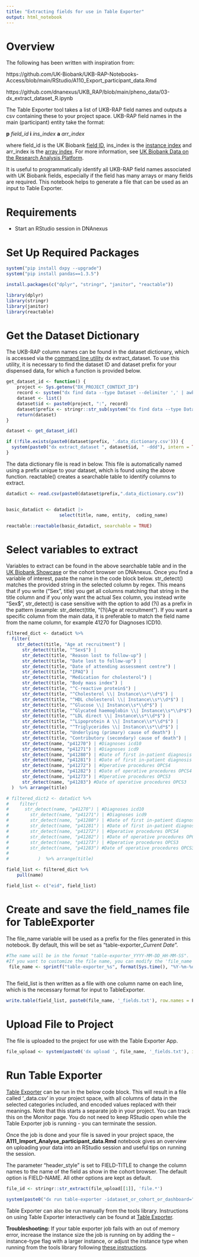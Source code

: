 ```yaml
---
title: "Extracting fields for use in Table Exporter"
output: html_notebook
---
```


# Overview

The following has been written with inspiration from:

https://github.com/UK-Biobank/UKB-RAP-Notebooks-Access/blob/main/RStudio/A110_Export_participant_data.Rmd

https://github.com/dnanexus/UKB_RAP/blob/main/pheno_data/03-dx_extract_dataset_R.ipynb

The Table Exporter tool takes a list of UKB-RAP field names and outputs a csv containing these to your project space. UKB-RAP field names in the main (participant) entity take the format:

**p** *field_id* **i** *ins_index* **a** *arr_index*

where field_id is the UK Biobank [field ID](https://biobank.ndph.ox.ac.uk/showcase/browse.cgi), ins_index is the [instance index](https://biobank.ndph.ox.ac.uk/showcase/help.cgi?cd=instances) and arr_index is the [array index](https://biobank.ndph.ox.ac.uk/showcase/help.cgi?cd=array). For more information, see [UK Biobank Data on the Research Analysis Platform](https://dnanexus.gitbook.io/uk-biobank-rap/getting-started/working-with-ukb-data).

It is useful to programmatically identify all UKB-RAP field names associated with UK Biobank fields, especially if the field has many arrays or many fields are required. This notebook helps to generate a file that can be used as an input to Table Exporter.

# Requirements

-   Start an RStudio session in DNAnexus

# Set Up Required Packages

```r

system("pip install dxpy --upgrade")
system("pip install pandas==1.3.5")

install.packages(c("dplyr", "stringr", "janitor", "reactable"))

library(dplyr)
library(stringr)
library(janitor)
library(reactable)

```

# Get the Dataset Dictionary

The UKB-RAP column names can be found in the dataset dictionary, which is accessed via the [command line utility](https://documentation.dnanexus.com/user/helpstrings-of-sdk-command-line-utilities) dx extract_dataset. To use this utility, it is necessary to find the dataset ID and dataset prefix for your dispensed data, for which a function is provided below.

```r

get_dataset_id <- function() {
    project <- Sys.getenv("DX_PROJECT_CONTEXT_ID")
    record <- system("dx find data --type Dataset --delimiter ',' | awk -F ',' '{print $5}'", intern = TRUE)
    dataset <- list()
    dataset$id <- paste0(project, ":", record)
    dataset$prefix <- stringr::str_sub(system("dx find data --type Dataset --delimiter ',' | awk -F ',' '{print $4}'", intern = TRUE), 2)
    return(dataset)
}

dataset <- get_dataset_id()

if (!file.exists(paste0(dataset$prefix, '.data_dictionary.csv'))) {
  system(paste0("dx extract_dataset ", dataset$id, " -ddd"), intern = TRUE)
}

```

The data dictionary file is read in below. This file is automatically named using a prefix unique to your dataset, which is found using the above function. reactable() creates a searchable table to identify columns to extract.

```r

datadict <- read.csv(paste0(dataset$prefix,".data_dictionary.csv"))


basic_datadict <- datadict |>
                    select(title, name, entity,  coding_name)

reactable::reactable(basic_datadict, searchable = TRUE)

```

# Select variables to extract

Variables to extract can be found in the above searchable table and in the [UK Biobank Showcase](#0) or the cohort browser on DNAnexus. Once you find a variable of interest, paste the name in the code block below. str_detect() matches the provided string in the selected column by regex. This means that if you write ("Sex", title) you get all columns matching that string in the title column and if you only want the actual Sex column, you instead write "Sex\$", str_detect() is case sensitive with the option to add (?i) as a prefix in the pattern (example: str_detect(title, "(?i)Age at recruitment"). If you want a specific column from the main data, it is preferable to match the field name from the name column, for example 41270 for Diagnoses ICD10.

```r
filtered_dict <- datadict %>%
  filter(
    str_detect(title, "Age at recruitment") |
      str_detect(title, "^Sex$") |
      str_detect(title, "Reason lost to follow-up") |
      str_detect(title, "Date lost to follow-up") |
      str_detect(title, "Date of attending assessment centre") |
      str_detect(title, "IPAQ") |
      str_detect(title, "Medication for cholesterol") |
      str_detect(title, "Body mass index") |
      str_detect(title, "^C-reactive protein$") |
      str_detect(title, "^Cholesterol \\| Instance\\s*\\d*$") |
      str_detect(title, "^HDL cholesterol \\| Instance\\s*\\d*$") |
      str_detect(title, "^Glucose \\| Instance\\s*\\d*$") |
      str_detect(title, "^Glycated haemoglobin \\| Instance\\s*\\d*$") |
      str_detect(title, "^LDL direct \\| Instance\\s*\\d*$") |
      str_detect(title, "^Lipoprotein A \\| Instance\\s*\\d*$") |
      str_detect(title, "^Triglycerides \\| Instance\\s*\\d*$") |
      str_detect(title, "Underlying (primary) cause of death") |
      str_detect(title, "Contributory (secondary) cause of death") |
      str_detect(name, "p41270") | #Diagnoses icd10
      str_detect(name, "p41271") | #Diagnoses icd9
      str_detect(name, "p41280") | #Date of first in-patient diagnosis icd10
      str_detect(name, "p41281") | #Date of first in-patient diagnosis icd9
      str_detect(name, "p41272") | #Operative procedures OPCS4
      str_detect(name, "p41282") | #Date of operative procedures OPCS4
      str_detect(name, "p41273") | #Operative procedures OPCS3
      str_detect(name, "p41283") #Date of operative procedures OPCS3
  )  %>% arrange(title)

# filtered_dict2 <- datadict %>%
#    filter(
#      str_detect(name, "p41270") | #Diagnoses icd10
#        str_detect(name, "p41271") | #Diagnoses icd9
#        str_detect(name, "p41280") | #Date of first in-patient diagnosis icd10
#        str_detect(name, "p41281") | #Date of first in-patient diagnosis icd9
#        str_detect(name, "p41272") | #Operative procedures OPCS4
#        str_detect(name, "p41282") | #Date of operative procedures OPCS4
#        str_detect(name, "p41273") | #Operative procedures OPCS3
#        str_detect(name, "p41283") #Date of operative procedures OPCS3
# 
#           )  %>% arrange(title)

field_list <- filtered_dict %>%
    pull(name)

field_list <- c("eid", field_list)

```

# Create and save the field_names file for TableExporter

The file_name variable will be used as a prefix for the files generated in this notebook. By default, this will be set as "table-exporter\_*Current Date*".

```r
#The name will be in the format "table-exporter_YYYY-MM-DD_HH-MM-SS".
#If you want to customize the file name, you can modify the 'file_name' variable.
 file_name <- sprintf("table-exporter_%s", format(Sys.time(), "%Y-%m-%d_%H-%M-%S"))
 
```

The field_list is then written as a file with one column name on each line, which is the necessary format for input to TableExporter.

```r
write.table(field_list, paste0(file_name, '_fields.txt'), row.names = F, col.names = F, quote = F)
```

# Upload File to Project

The file is uploaded to the project for use with the Table Exporter App.

```r

file_upload <- system(paste0('dx upload ', file_name, '_fields.txt'), intern = TRUE)

```

# Run Table Exporter

[Table Exporter](https://ukbiobank.dnanexus.com/app/table-exporter) can be run in the below code block. This will result in a file called '<file_name>\_data.csv' in your project space, with all columns of data in the selected categories included, and encoded values replaced with their meanings. Note that this starts a separate job in your project. You can track this on the Monitor page. You do not need to keep RStudio open while the Table Exporter job is running - you can terminate the session.

Once the job is done and your file is saved in your project space, the **A111_Import_Analyse_participant_data.Rmd** notebook gives an overview on uploading your data into an RStudio session and useful tips on running the session.

The parameter "header_style" is set to FIELD-TITLE to change the column names to the name of the field as show in the cohort browser. The default option is FIELD-NAME. All other options are kept as default.

```r

file_id <- stringr::str_extract(file_upload[[1]], 'file.*')

system(paste0("dx run table-exporter -idataset_or_cohort_or_dashboard=", dataset$id, " -ifield_names_file_txt=", file_id, " -ientity=participant -ioutput=", file_name, "_data", " -iheader_style=FIELD-TITLE"), intern = TRUE)  

```

Table Exporter can also be run manually from the tools library. Instructions on using Table Exporter interactively can be found at [Table Exporter](https://ukbiobank.dnanexus.com/app/table-exporter).

**Troubleshooting:** If your table exporter job fails with an out of memory error, increase the instance size the job is running on by adding the --instance-type flag with a larger instance, or adjust the instance type when running from the tools library following [these instructions](https://documentation.dnanexus.com/getting-started/key-concepts/apps-and-workflows#configure-runtime-settings).
